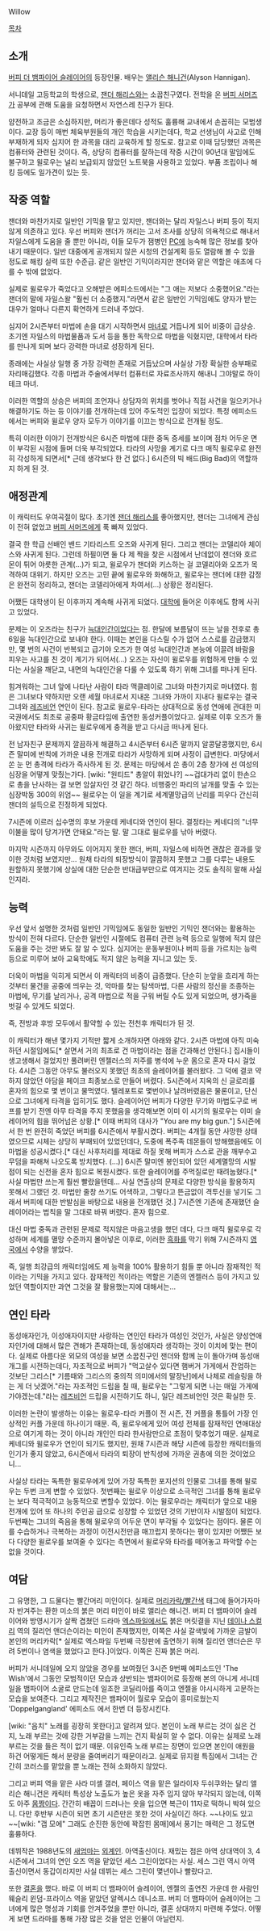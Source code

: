 Willow 

[[목차]]
== 소개 ==
[[버피 더 뱀파이어 슬레이어]]의 등장인물. 배우는 [[앨리슨 해니건]](Alyson Hannigan).

서니데일 고등학교의 학생으로, [[잰더 해리스]]와는 소꿉친구였다. 전학을 온 [[버피 서머즈]]가 공부에 관해 도움을 요청하면서 자연스레 친구가 된다.

얌전하고 조금은 소심하지만, 머리가 좋은데다 성적도 훌륭해 교내에서 손꼽히는 모범생이다. 교장 등이 매번 체육부원들의 개인 학습을 시키는데다, 학교 선생님이 사고로 인해 부재하게 되자 심지어 한 과목을 대리 교육하게 할 정도로. 참고로 이때 담당했던 과목은 컴퓨터와 관련된 것이다. 즉, 상당히 컴퓨터를 잘하는데 작중 시간이 90년대 말임에도 불구하고 윌로우는 널리 보급되지 않았던 노트북을 사용하고 있었다. 부품 조립이나 해킹 등에도 일가견이 있는 듯.

== 작중 역할 ==
잰더와 마찬가지로 일반인 기믹을 맡고 있지만, 잰더와는 달리 자일스나 버피 등이 적지 않게 의존하고 있다. 우선 버피와 잰더가 꺼리는 고서 조사를 상당히 의욕적으로 해내서 자일스에게 도움을 줄 뿐만 아니라, 이들 모두가 잼병인 [[PC]]에 능숙해 많은 정보를 찾아내기 때문이다. 일반 대중에게 공개되지 않은 시청의 건설계획 등도 열람해 볼 수 있을 정도로 해킹 실력 또한 수준급. 같은 일반인 기믹이라지만 잰더와 맡은 역할은 애초에 다를 수 밖에 없었다.

실제로 윌로우가 죽었다고 오해받은 에피소드에서는 "그 애는 저보다 소중했어요."라는 잰더의 말에 자일스왈 "훨씬 더 소중했지."라면서 같은 일반인 기믹임에도 양자가 받는 대우가 얼마나 다른지 확연하게 드러내 주었다.

심지어 2시즌부터 마법에 손을 대기 시작하면서 [[마녀]]로 거듭나게 되어 비중이 급상승. 초기엔 자일스의 마법물품과 도서 등을 통한 독학으로 마법을 익혔지만, 대학에서 타라를 만나게 되며 보다 강력한 마녀로 성장하게 된다.

종래에는 사실상 일행 중 가장 강력한 존재로 거듭났으며 사실상 가장 확실한 승부패로 자리매김했다. 각종 마법과 주술에서부터 컴퓨터로 자료조사까지 해내니 그야말로 하이테크 마녀.

이러한 역할의 상승은 버피의 조언자나 상담자의 위치를 벗어나 직접 사건을 일으키거나 해결하기도 하는 등 이야기를 전개하는데 있어 주도적인 입장이 되었다. 특정 에피소드에서는 버피와 윌로우 양자 모두가 이야기를 이끄는 방식으로 전개될 정도.

특히 이러한 이야기 전개방식은 6시즌 마법에 대한 중독 증세를 보이며 점차 어두운 면이 부각된 시점에 들며 더욱 부각되었다. 타라의 사망을 계기로 다크 매직 윌로우로 완전히 각성하게 되면서[* 근데 생각보다 한 건 없다.] 6시즌의 빅 배드(Big Bad)의 역할까지 하게 된 것.

== 애정관계 ==
이 캐릭터도 우여곡절이 많다. 초기엔 [[잰더 해리스]]를 좋아했지만, 잰더는 그녀에게 관심이 전혀 없었고 [[버피 서머즈]]에게 푹 빠져 있었다.

결국 한 학급 선배인 밴드 기타리스트 오즈와 사귀게 된다. 그리고 잰더는 코델리아 체이스와 사귀게 된다. 그런데 하필이면 둘 다 제 짝을 찾은 시점에서 난데없이 잰더와 호르몬이 튀어 야릇한 관계(…)가 되고, 윌로우가 잰더와 키스하는 걸 코델리아와 오즈가 목격하여 대위기. 하지만 오즈는 고민 끝에 윌로우와 화해하고, 윌로우는 잰더에 대한 감정은 완전히 정리하고, 잰더는 코델리아에게 차여서(…) 상황은 정리된다.

어쨌든 대학생이 된 이후까지 계속해 사귀게 되었다. [[대학]]에 들어온 이후에도 함께 사귀고 있었다.

문제는 이 오즈라는 친구가 [[늑대인간]]이었다는 점. 한달에 보름달이 뜨는 날을 전후로 총 6일을 늑대인간으로 보내야 한다. 이때는 본인을 다스릴 수가 없어 스스로를 감금했지만, 몇 번의 사건이 반복되고 급기야 오즈가 한 여성 늑대인간과 본능에 이끌려 바람을 피우는 사고를 친 것이 계기가 되어서(…) 오즈는 자신이 윌로우를 위험하게 만들 수 있다는 사실을 깨닫고, 내면의 늑대인간을 다룰 수 있도록 하기 위해 그녀를 떠나게 된다.

힘겨워하는 그녀 앞에 나타난 사람이 타라 맥클레이로 그녀와 마찬가지로 마녀였다. 힘은 그녀보다 약하지만 오랜 세월 마녀로서 지내온 그녀와 가까이 지내다 윌로우는 결국 그녀와 [[레즈비언]] 연인이 된다. 참고로 윌로우-타라는 상대적으로 동성 연애에 관대한 미국권에서도 최초로 공중파 황금타임에 출연한 동성커플이었다고. 실제로 이후 오즈가 돌아왔지만 타라와 사귀는 윌로우에게 충격을 받고 다시금 떠나게 된다.

전 남자친구 문제까지 깔끔하게 해결하고 4시즌부터 6시즌 말까지 알콩달콩했지만, 6시즌 말미에 반칙에 가까운 내용 전개로 타라가 사망하게 되며 사정이 급변한다. 마당에서 쏜 눈 먼 총격에 타라가 즉사하게 된 것. 문제는 마당에서 쏜 총이 2층 창가에 선 여성의 심장을 어떻게 맞췄는가다. [wiki: "원티드" 총알이 휘었나?] ~~겁대가리 없이 한손으로 총을 난사하는 걸 보면 암살자인 것 같긴 하다. 비행중인 파리의 날개를 맞출 수 있는 심장박동 300의 위엄~~ 윌로우는 이 일을 계기로 세계멸망급의 난리를 피우다 간신히 잰더의 설득으로 진정하게 되었다.

7시즌에 이르러 십수명의 후보 가운데 케네디와 연인이 된다. 결정타는 케네디의 "너무 이불을 많이 당겨가면 안돼요."라는 말. 말 그대로 윌로우를 낚아 버렸다.

마지막 시즌까지 아무와도 이어지지 못한 잰더, 버피, 자일스에 비하면 괜찮은 결과를 맞이한 것처럼 보였지만... 원채 타라의 퇴장방식이 깔끔하지 못했고 그를 다루는 내용도 원할하지 못했기에 상실에 대한 단순한 반대급부만으로 여겨지는 것도 솔직히 말해 사실인지라.

== 능력 ==
우선 앞서 설명한 것처럼 일반인 기믹임에도 동일한 일반인 기믹인 잰더와는 활용하는 방식이 전혀 다르다. 단순한 일반인 시절에도 컴퓨터 관련 능력 등으로 일행에 적지 않은 도움을 주는 것만 봐도 잘 알 수 있다. 심지어는 운동부원이나 버피 등을 가르치는 능력 등으로 미루어 보아 교육학에도 적지 않은 능력을 지니고 있는 듯.

더욱이 마법을 익히게 되면서 이 캐릭터의 비중이 급증했다. 단순히 눈앞을 흐리게 하는 것부터 물건을 공중에 띄우는 것, 악마를 찾는 탐색마법, 다른 사람의 정신을 조종하는 마법에, 무기를 날리거나, 공격 마법으로 적을 구워 버릴 수도 있게 되었으며, 생가죽을 벗길 수 있게도 되었다.

즉, 전방과 후방 모두에서 활약할 수 있는 전천후 캐릭터가 된 것.

이 캐릭터가 해낸 몇가지 기적만 짧게 소개하자면 아래와 같다.
2시즌 마법에 아직 미숙하던 시절임에도[* 살면서 거의 최초로 건 마법이라는 점을 간과해선 안된다.] 집시들이 생고생해서 걸었지만 풀려버린 엔젤러스의 저주를 병석에 누운 몸으로 혼자 다시 걸었다.
4시즌 그동안 아무도 불러오지 못했던 최초의 슬레이어를 불러왔다. 그 덕에 결코 약하지 않았던 아담을 페이크 최종보스로 만들어 버렸다.
5시즌에서 지옥의 신 글로리를 혼자의 힘으로 몇 번이고 물먹였다. 텔레포트로 몇번이나 날려버렸음은 물론이고, 단신으로 그녀에게 타격을 입히기도 했다. 슬레이어인 버피가 다양한 무기와 마법도구로 버프를 받기 전엔 아무 타격을 주지 못했음을 생각해보면 이미 이 시기의 윌로우는 이미 슬레이어의 힘을 뛰어넘은 상황.[* 이때 버피의 대사가 "You are my big gun."]
5시즌에서 한 번 완전히 죽었던 버피를 6시즌에서 부활시켰다. 버피는 4개월 동안 사망한 상태였으므로 시체는 상당히 부패되어 있었던데다, 도중에 폭주족 데몬들이 방해했음에도 이 마법을 성공시켰다.[* 대신 사후처리를 제대로 하질 못해 버피가 스스로 관을 깨부수고 무덤을 파해쳐 나오도록 방치했다. (...)]
6시즌 말미엔 봉인되어 있던 세계멸망의 시발점이 되는 신전을 혼자 힘으로 복원시켰다. 또한 슬레이어를 주먹질로만 때려눕혔다.[* 사실 마법만 쓰는게 훨씬 빨랐을텐데... 사실 연출상의 문제로 다양한 방식을 활용하지 못해서 그랬던 것. 마법만 줄창 쓰기도 어색하고, 그렇다고 뜬금없이 격투신을 넣기도 그래서 버피에 대한 반발심을 바탕으로 내용을 전개했던 것.]
7시즌엔 기존에 존재했던 슬레이어라는 법칙을 말 그대로 바꿔 버렸다. 혼자 힘으로.

대신 마법 중독과 관련된 문제로 적지않은 마음고생을 했던 데다, 다크 매직 윌로우로 각성하며 세계를 멸망 수준까지 몰아넣은 이후로, 이러한 [[흑화]]를 막기 위해 7시즌까지 [[영국]]에서 수양을 쌓았다.

즉, 일행 최강급의 캐릭터임에도 제 능력을 100% 활용하기 힘들 뿐 아니라 잠재적인 적이라는 기믹을 가지고 있다. 잠재적인 적이라는 역할은 기존의 엔젤러스 등이 가지고 있었던 역할이지만 과연 그것을 잘 활용했는지에 대해서는...

== 연인 타라 ==
동성애자인가, 이성애자이지만 사랑하는 연인인 타라가 여성인 것인가, 사실은 양성연애자인가에 대해서 많은 견해가 존재하는데, 동성애자라 생각하는 것이 이치에 맞는 편이다.
실제로 아름다운 외모의 여성을 보면 소꿉친구인 잰더와 함께 눈이 돌아가며 동성애 개그를 시전하는데다, 자조적으로 버피가 "먹고살수 있다면 햄버거 가게에서 잔업하는 것보단 그리스[* 기름때와 그리스의 중의적 의미에서의 말장난]에서 나체로 레슬링을 하는 게 더 낫겠어."라는 자조적인 드립을 칠 때, 윌로우는 "그렇게 되면 나는 매일 가게에 가야겠는데."라는 [[레즈비언]] 드립을 시전하기도 하니, 일단 레즈비언인 것은 확실한 듯.

이러한 논란이 발생하는 이유는 윌로우-타라 커플이 전 시즌, 전 커플을 통틀어 가장 인상적인 커플 가운데 하나이기 때문. 즉, 윌로우에게 있어 여성 전체를 잠재적인 연애대상으로 여기게 하는 것이 아니라 개인인 타라 한사람만으로 초점이 맞추었기 때문. 실제로 케네디와 윌로우가 연인이 되기도 했지만, 원채 7시즌과 해당 시즌에 등장한 캐릭터들의 인기가 좋지 않았고, 6시즌에서 타라의 퇴장이 반칙성에 가까운 권총에 의한 것이었으니...

사실상 타라는 독특한 윌로우에게 있어 가장 독특한 포지션의 인물로 그녀를 통해 윌로우는 두번 크게 변할 수 있었다.
첫번째는 윌로우 이상으로 소극적인 그녀를 통해 윌로우는 보다 적극적이고 능동적으로 변할수 있었다. 이는 윌로우라는 캐릭터가 앞으로 내용 전개에 있어 또 하나의 주인공 급으로 성장할 수 있었던 것의 기반이자 시발점이 되었다.
두번째는 그녀의 죽음을 통해 윌로우의 어두운 면이 부각될 수 있었다는 점이다. 물론 이를 수습하거나 극복하는 과정이 이전시전만큼 매끄럽지 못하다는 평이 있지만 어쨌든 보다 다양한 윌로우를 보여줄 수 있다는 측면에서 윌로우와 타라를 떼어놓고 파악할 수는 없을 것이다.

== 여담 ==
그 유명한, 그 드물다는 빨간머리 미인이다. 실제로 [[머리카락/빨간색]] 태그에 들어가자마자 반겨주는 환한 미소의 붉은 머리 미인이 바로 앨리슨 해니건. 버피 더 뱀파이어 슬레이어와 방영시기가 살짝 겹쳤던 드라마 [[엑스파일]]에서도 붉은 머릿결을 지닌 [[데이나 스컬리]] 역의 질리언 앤더슨이라는 미인이 존재했지만, 이쪽은 사실 갈색빛에 가까운 금발이 본인의 머리카락[* 실제로 엑스파일 두번째 극장판에 출연하기 위해 질리언 앤더슨은 무려 5번이나 염색을 했었다고 한다.]이었다. 이쪽은 진짜 붉은 머리.

버피가 서니데일에 오지 않았을 경우를 보여줬던 3시즌 9번째 에피소드인 'The Wish'에서 그동안 모범적이던 모습과 상반되는 뱀파이어로 등장해 본의 아니게 서니데일을 뱀파이어 소굴로 만드는데 일조한 코딜리아를 죽이고 엔젤을 야시시하게 고문하는 모습을 보여준다. 그리고 제작진은 뱀파이어 월로우 모습이 흥미로웠는지 'Doppelgangland' 에피소드 에서 한번 더 등장시킨다.

[wiki: "음치" 노래를 굉장히 못한다]고 알려져 있다. 본인이 노래 부르는 것이 싫은 건지, 노래 부르는 것에 강한 거부감을 느끼는 건지 확실히 알 수 없다. 이유는 실제로 노래 부르는 것을 들은 적이 없기 때문. 이유인즉 노래 부르는 장면이 있으면 본인이 애원을 하건 어떻게든 해서 분량을 줄여버리기 때문이라고. 실제로 뮤지컬 특집에서 그녀는 간간히 코러스를 맡았을 뿐 노래는 전혀 소화하지 않았다.

그리고 버피 역을 맡은 사라 미셸 갤러, 페이스 역을 맡은 일라이자 두쉬쿠와는 달리 앨리슨 해니건은 캐릭터 특성상 노출도가 높은 옷을 자주 입지 않아 부각되지 않는데, 이쪽도 아주 [[몸짱]]이다. 간간히 배꼽이 드러나는 옷을 입으면 복근이 11자로 떡하니 박혀 있으니. 다만 후반부 시즌이 되면 초기 시즌만은 못한 것이 사실이긴 하다. ~~나이도 있고~~[wiki: "갭 모에" 그래도 순진한 동안에 꽉잡힌 몸매]에서 풍기는 매력은 그 정도면 훌륭하다.

데뷔작은 1988년도의 [[새엄마]]는 [[외계인]]. 아역출신이다. 재밌는 점은 아역 상대역이 3, 4시즌에서 그녀의 연인 오즈 역을 맡았던 세스 그린이었다는 사실. 세스 그린 역시 아역 출신이면서 동갑이라지만 사실 데뷔는 세스 그린이 몇년이나 빨랐다고.

또한 [[결혼]]을 했다. 바로 이 버피 더 뱀파이어 슬레이어, 엔젤의 출연진 가운데 한 사람인 웨슬리 윈덤-프라이스 역을 맡았던 알렉시스 데니소프. 버피 더 뱀파이어 슬레이어는 그녀에게 많은 명성과 기회를 안겨주었을 뿐만 아니라, 결혼 상대까지 마련해 주었다. 어떻게 보면 드라마를 통해 가장 많은 것을 얻은 인물이 아닐런지.
